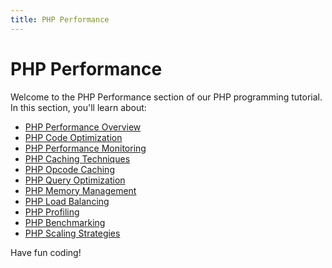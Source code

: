 ```yaml
---
title: PHP Performance
---
```


# PHP Performance

Welcome to the PHP Performance section of our PHP programming tutorial. In this section, you'll learn about:

- [PHP Performance Overview](./0-php-performance-overview.mdx)
- [PHP Code Optimization](./1-php-code-optimization.mdx)
- [PHP Performance Monitoring](./10-php-performance-monitoring.mdx)
- [PHP Caching Techniques](./2-php-caching-techniques.mdx)
- [PHP Opcode Caching](./3-php-opcode-caching.mdx)
- [PHP Query Optimization](./4-php-query-optimization.mdx)
- [PHP Memory Management](./5-php-memory-management.mdx)
- [PHP Load Balancing](./6-php-load-balancing.mdx)
- [PHP Profiling](./7-php-profiling.mdx)
- [PHP Benchmarking](./8-php-benchmarking.mdx)
- [PHP Scaling Strategies](./9-php-scaling-strategies.mdx)

Have fun coding!